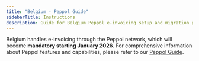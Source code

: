 ```yaml
---
title: "Belgium - Peppol Guide"
sidebarTitle: Instructions
description: Guide for Belgium Peppol e-invoicing setup and migration process
---
```


Belgium handles e-invoicing through the Peppol network, which will become **mandatory starting January 2026**. For comprehensive information about Peppol features and capabilities, please refer to our [Peppol Guide](/guides/features/peppol).
